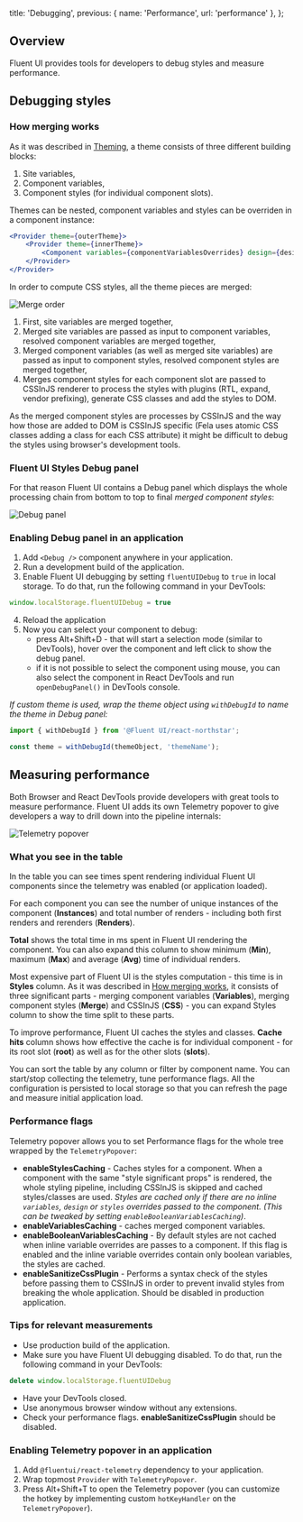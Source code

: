   title: 'Debugging',
  previous: { name: 'Performance', url: 'performance' },
};

## Overview

Fluent UI provides tools for developers to debug styles and measure performance.

## Debugging styles

### How merging works

As it was described in [Theming](/theming), a theme consists of three different building blocks:

1. Site variables,
2. Component variables,
3. Component styles (for individual component slots).

Themes can be nested, component variables and styles can be overriden in a component instance:

```jsx
<Provider theme={outerTheme}>
    <Provider theme={innerTheme}>
        <Component variables={componentVariablesOverrides} design={designStyleOverrides} styles={componentStyleOverrides} />
    </Provider>
</Provider>
```

In order to compute CSS styles, all the theme pieces are merged:

![Merge order](public/images/merge-themes.png)

1. First, site variables are merged together,
2. Merged site variables are passed as input to component variables, resolved component variables are merged together,
3. Merged component variables (as well as merged site variables) are passed as input to component styles, resolved component styles are merged together,
4. Merges component styles for each component slot are passed to CSSInJS renderer to process the styles with plugins (RTL, expand, vendor prefixing), generate CSS classes and add the styles to DOM.

As the merged component styles are processes by CSSInJS and the way how those are added to DOM is CSSInJS specific (Fela uses atomic CSS classes adding a class for each CSS attribute) it might be difficult to debug the styles using browser's development tools.

### Fluent UI Styles Debug panel

For that reason Fluent UI contains a Debug panel which displays the whole processing chain from bottom to top to final *merged component styles*:

![Debug panel](public/images/debug-panel.png)

### Enabling Debug panel in an application

1. Add `<Debug />` component anywhere in your application.
2. Run a development build of the application.
3. Enable Fluent UI debugging by setting `fluentUIDebug` to `true` in local storage. To do that, run the following command in your DevTools:

```js
window.localStorage.fluentUIDebug = true
```

4. Reload the application
5. Now you can select your component to debug:
    - press Alt+Shift+D - that will start a selection mode (similar to DevTools), hover over the component and left click to show the debug panel.
    - if it is not possible to select the component using mouse, you can also select the component in React DevTools and run `openDebugPanel()` in DevTools console.

*If custom theme is used, wrap the theme object using `withDebugId` to name the theme in Debug panel:*
```jsx
import { withDebugId } from '@Fluent UI/react-northstar';

const theme = withDebugId(themeObject, 'themeName');
```

## Measuring performance

Both Browser and React DevTools provide developers with great tools to measure performance. Fluent UI adds its own Telemetry popover to give developers
a way to drill down into the pipeline internals:

![Telemetry popover](public/images/telemetry-popover.png)

### What you see in the table

In the table you can see times spent rendering individual Fluent UI components since the telemetry was enabled (or application loaded).

For each component you can see the number of unique instances of the component (**Instances**) and total number of renders - including both first renders and rerenders (**Renders**).

**Total** shows the total time in ms spent in Fluent UI rendering the component. You can also expand this column to show minimum (**Min**), maximum (**Max**) and average (**Avg**) time of individual renders.

Most expensive part of Fluent UI is the styles computation - this time is in **Styles** column. As it was described in [How merging works](#how-merging-works),
it consists of three significant parts - merging component variables (**Variables**), merging component styles (**Merge**) and CSSInJS (**CSS**) - you can expand Styles column to show the time split to these parts.

To improve performance, Fluent UI caches the styles and classes. **Cache hits** column shows how effective the cache is for individual component - for its root slot (**root**) as well as for the other slots (**slots**).

You can sort the table by any column or filter by component name. You can start/stop collecting the telemetry, tune performance flags.
All the configuration is persisted to local storage so that you can refresh the page and measure initial application load.

### Performance flags
Telemetry popover allows you to set Performance flags for the whole tree wrapped by the `TelemetryPopover`:

- **enableStylesCaching** - Caches styles for a component. When a component with the same "style significant props" is rendered, the whole
styling pipeline, including CSSInJS is skipped and cached styles/classes are used. *Styles are cached only if there are no inline `variables`, `design` or `styles` overrides passed to the component.
(This can be tweaked by setting `enableBooleanVariablesCaching`)*.
- **enableVariablesCaching** - caches merged component variables.
- **enableBooleanVariablesCaching** - By default styles are not cached when inline variable overrides are passes to a component.
If this flag is enabled and the inline variable overrides contain only boolean variables, the styles are cached.
- **enableSanitizeCssPlugin** - Performs a syntax check of the styles before passing them to CSSInJS in order to prevent invalid styles from breaking the whole application.
Should be disabled in production application.

### Tips for relevant measurements
- Use production build of the application.
- Make sure you have Fluent UI debugging disabled. To do that, run the following command in your DevTools:

```js
delete window.localStorage.fluentUIDebug
```

- Have your DevTools closed.
- Use anonymous browser window without any extensions.
- Check your performance flags. **enableSanitizeCssPlugin** should be disabled.

### Enabling Telemetry popover in an application

1. Add `@fluentui/react-telemetry` dependency to your application.
2. Wrap topmost `Provider` with `TelemetryPopover`.
3. Press Alt+Shift+T to open the Telemetry popover (you can customize the hotkey by implementing custom `hotKeyHandler` on the `TelemetryPopover`).

